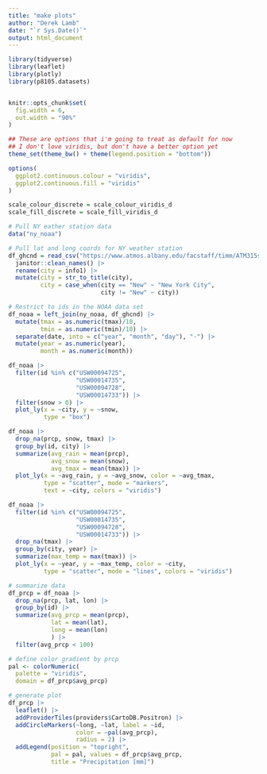 ```yaml
---
title: "make plots"
author: "Derek Lamb"
date: "`r Sys.Date()`"
output: html_document
---
```


```r
library(tidyverse)
library(leaflet)
library(plotly)
library(p8105.datasets)


knitr::opts_chunk$set(
  fig.width = 6,
  out.width = "90%"
)

## These are options that i'm going to treat as default for now
## I don't love viridis, but don't have a better option yet
theme_set(theme_bw() + theme(legend.position = "bottom"))

options(
  ggplot2.continuous.colour = "viridis",
  ggplot2.continuous.fill = "viridis"
)

scale_colour_discrete = scale_colour_viridis_d
scale_fill_discrete = scale_fill_viridis_d
```

```r
# Pull NY eather station data
data("ny_noaa")

# Pull lat and long coords for NY weather station
df_ghcnd = read_csv("https://www.atmos.albany.edu/facstaff/timm/ATM315spring14/R/data/NY/ghcnd-stations_NY.csv") |> 
  janitor::clean_names() |> 
  rename(city = info1) |> 
  mutate(city = str_to_title(city),
         city = case_when(city == "New" ~ "New York City",
                          city != "New" ~ city))

# Restrict to ids in the NOAA data set
df_noaa = left_join(ny_noaa, df_ghcnd) |> 
  mutate(tmax = as.numeric(tmax)/10,
         tmin = as.numeric(tmin)/10) |> 
  separate(date, into = c("year", "month", "day"), "-") |> 
  mutate(year = as.numeric(year),
         month = as.numeric(month))
```

```r
df_noaa |> 
  filter(id %in% c("USW00094725", 
                   "USW00014735",
                   "USW00094728",
                   "USW00014733")) |> 
  filter(snow > 0) |> 
  plot_ly(x = ~city, y = ~snow, 
          type = "box")
```

```r
df_noaa |> 
  drop_na(prcp, snow, tmax) |> 
  group_by(id, city) |> 
  summarize(avg_rain = mean(prcp),
            avg_snow = mean(snow),
            avg_tmax = mean(tmax)) |> 
  plot_ly(x = ~avg_rain, y = ~avg_snow, color = ~avg_tmax,
          type = "scatter", mode = "markers",
          text = ~city, colors = "viridis")
```

```r
df_noaa |> 
  filter(id %in% c("USW00094725", 
                   "USW00014735",
                   "USW00094728",
                   "USW00014733")) |> 
  drop_na(tmax) |> 
  group_by(city, year) |> 
  summarize(max_temp = max(tmax)) |> 
  plot_ly(x = ~year, y = ~max_temp, color = ~city,
          type = "scatter", mode = "lines", colors = "viridis")
```

```r
# summarize data
df_prcp = df_noaa |> 
  drop_na(prcp, lat, lon) |> 
  group_by(id) |> 
  summarize(avg_prcp = mean(prcp),
            lat = mean(lat),
            long = mean(lon)
            ) |> 
  filter(avg_prcp < 100)

# define color gradient by prcp
pal <- colorNumeric(
  palette = "viridis",
  domain = df_prcp$avg_prcp)

# generate plot
df_prcp |> 
  leaflet() |> 
  addProviderTiles(providers$CartoDB.Positron) |> 
  addCircleMarkers(~long, ~lat, label = ~id,
                   color = ~pal(avg_prcp),
                   radius = 2) |> 
  addLegend(position = "topright",
            pal = pal, values = df_prcp$avg_prcp,
            title = "Precipitation [mm]")
```


